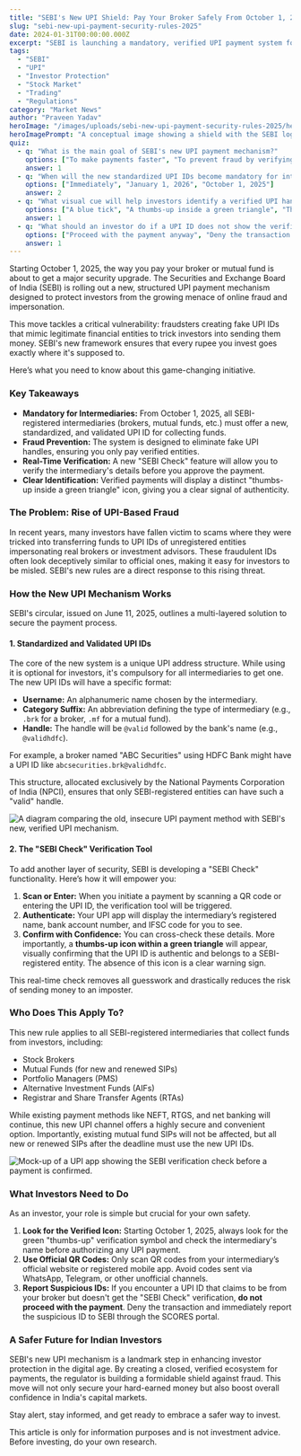 ```yaml
---
title: "SEBI's New UPI Shield: Pay Your Broker Safely From October 1, 2025"
slug: "sebi-new-upi-payment-security-rules-2025"
date: 2024-01-31T00:00:00.000Z
excerpt: "SEBI is launching a mandatory, verified UPI payment system for all registered intermediaries starting October 1, 2025. Learn how this new 'SEBI Check' feature and standardized UPI IDs will protect you from fraud."
tags:
  - "SEBI"
  - "UPI"
  - "Investor Protection"
  - "Stock Market"
  - "Trading"
  - "Regulations"
category: "Market News"
author: "Praveen Yadav"
heroImage: "/images/uploads/sebi-new-upi-payment-security-rules-2025/hero-image.jpg"
heroImagePrompt: "A conceptual image showing a shield with the SEBI logo protecting a UPI payment icon from digital threats, symbolizing investor protection in India."
quiz:
  - q: "What is the main goal of SEBI's new UPI payment mechanism?"
    options: ["To make payments faster", "To prevent fraud by verifying intermediaries", "To increase the UPI transaction limit"]
    answer: 1
  - q: "When will the new standardized UPI IDs become mandatory for intermediaries?"
    options: ["Immediately", "January 1, 2026", "October 1, 2025"]
    answer: 2
  - q: "What visual cue will help investors identify a verified UPI handle?"
    options: ["A blue tick", "A thumbs-up inside a green triangle", "The intermediary's logo"]
    answer: 1
  - q: "What should an investor do if a UPI ID does not show the verification symbol?"
    options: ["Proceed with the payment anyway", "Deny the transaction and report it", "Try again after some time"]
    answer: 1
---
```


Starting October 1, 2025, the way you pay your broker or mutual fund is about to get a major security upgrade. The Securities and Exchange Board of India (SEBI) is rolling out a new, structured UPI payment mechanism designed to protect investors from the growing menace of online fraud and impersonation.

This move tackles a critical vulnerability: fraudsters creating fake UPI IDs that mimic legitimate financial entities to trick investors into sending them money. SEBI's new framework ensures that every rupee you invest goes exactly where it's supposed to.

Here’s what you need to know about this game-changing initiative.

### Key Takeaways

*   **Mandatory for Intermediaries:** From October 1, 2025, all SEBI-registered intermediaries (brokers, mutual funds, etc.) must offer a new, standardized, and validated UPI ID for collecting funds.
*   **Fraud Prevention:** The system is designed to eliminate fake UPI handles, ensuring you only pay verified entities.
*   **Real-Time Verification:** A new "SEBI Check" feature will allow you to verify the intermediary's details before you approve the payment.
*   **Clear Identification:** Verified payments will display a distinct "thumbs-up inside a green triangle" icon, giving you a clear signal of authenticity.

### The Problem: Rise of UPI-Based Fraud

In recent years, many investors have fallen victim to scams where they were tricked into transferring funds to UPI IDs of unregistered entities impersonating real brokers or investment advisors. These fraudulent IDs often look deceptively similar to official ones, making it easy for investors to be misled. SEBI's new rules are a direct response to this rising threat.

### How the New UPI Mechanism Works

SEBI's circular, issued on June 11, 2025, outlines a multi-layered solution to secure the payment process.

#### 1. Standardized and Validated UPI IDs

The core of the new system is a unique UPI address structure. While using it is optional for investors, it's compulsory for all intermediaries to get one. The new UPI IDs will have a specific format:

*   **Username:** An alphanumeric name chosen by the intermediary.
*   **Category Suffix:** An abbreviation defining the type of intermediary (e.g., `.brk` for a broker, `.mf` for a mutual fund).
*   **Handle:** The handle will be `@valid` followed by the bank's name (e.g., `@validhdfc`).

For example, a broker named "ABC Securities" using HDFC Bank might have a UPI ID like `abcsecurities.brk@validhdfc`.

This structure, allocated exclusively by the National Payments Corporation of India (NPCI), ensures that only SEBI-registered entities can have such a "valid" handle.

![A diagram comparing the old, insecure UPI payment method with SEBI's new, verified UPI mechanism.](/images/uploads/sebi-new-upi-payment-security-rules-2025/old-vs-new-upi.png)

#### 2. The "SEBI Check" Verification Tool

To add another layer of security, SEBI is developing a "SEBI Check" functionality. Here’s how it will empower you:

1.  **Scan or Enter:** When you initiate a payment by scanning a QR code or entering the UPI ID, the verification tool will be triggered.
2.  **Authenticate:** Your UPI app will display the intermediary’s registered name, bank account number, and IFSC code for you to see.
3.  **Confirm with Confidence:** You can cross-check these details. More importantly, a **thumbs-up icon within a green triangle** will appear, visually confirming that the UPI ID is authentic and belongs to a SEBI-registered entity. The absence of this icon is a clear warning sign.

This real-time check removes all guesswork and drastically reduces the risk of sending money to an imposter.

### Who Does This Apply To?

This new rule applies to all SEBI-registered intermediaries that collect funds from investors, including:
*   Stock Brokers
*   Mutual Funds (for new and renewed SIPs)
*   Portfolio Managers (PMS)
*   Alternative Investment Funds (AIFs)
*   Registrar and Share Transfer Agents (RTAs)

While existing payment methods like NEFT, RTGS, and net banking will continue, this new UPI channel offers a highly secure and convenient option. Importantly, existing mutual fund SIPs will not be affected, but all new or renewed SIPs after the deadline must use the new UPI IDs.

![Mock-up of a UPI app showing the SEBI verification check before a payment is confirmed.](/images/uploads/sebi-new-upi-payment-security-rules-2025/sebi-check-mockup.png)

### What Investors Need to Do

As an investor, your role is simple but crucial for your own safety.

1.  **Look for the Verified Icon:** Starting October 1, 2025, always look for the green "thumbs-up" verification symbol and check the intermediary's name before authorizing any UPI payment.
2.  **Use Official QR Codes:** Only scan QR codes from your intermediary’s official website or registered mobile app. Avoid codes sent via WhatsApp, Telegram, or other unofficial channels.
3.  **Report Suspicious IDs:** If you encounter a UPI ID that claims to be from your broker but doesn't get the "SEBI Check" verification, **do not proceed with the payment**. Deny the transaction and immediately report the suspicious ID to SEBI through the SCORES portal.

### A Safer Future for Indian Investors

SEBI's new UPI mechanism is a landmark step in enhancing investor protection in the digital age. By creating a closed, verified ecosystem for payments, the regulator is building a formidable shield against fraud. This move will not only secure your hard-earned money but also boost overall confidence in India's capital markets.

Stay alert, stay informed, and get ready to embrace a safer way to invest.

This article is only for information purposes and is not investment advice. Before investing, do your own research.
